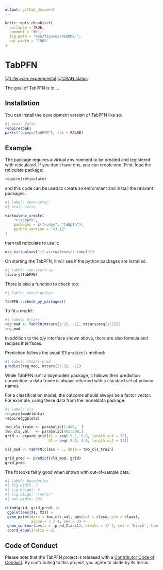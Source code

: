 ```yaml
---
output: github_document
---
```


<!-- README.md is generated from README.Rmd. Please edit that file -->

```r
knitr::opts_chunk$set(
  collapse = TRUE,
  comment = "#>",
  fig.path = "man/figures/README-",
  out.width = "100%"
)
```

# TabPFN

<!-- badges: start -->
[![Lifecycle: experimental](https://img.shields.io/badge/lifecycle-experimental-orange.svg)](https://lifecycle.r-lib.org/articles/stages.html#experimental)
[![CRAN status](https://www.r-pkg.org/badges/version/TabPFN)](https://CRAN.R-project.org/package=TabPFN)
<!-- badges: end -->

The goal of TabPFN is to ...

## Installation

You can install the development version of TabPFN like so:

```r
#| eval: false
require(pak)
pak(c("topepo/TabPFN"), ask = FALSE)
```

## Example


The package requires a virtual environment to be created and registered with reticulated. If you don't have one, you can create one. First, load the reticulate package: 

```r
require(reticulate)
```

and this code can be used to create an enironment and install the relavant packages: 

```r
#| label: venv-setup
#| eval: false

virtualenv_create(
	"r-tabpfn",
	packages = c("numpy", "tabpfn"),
	python_version = "<3.12"
)
```

then tell reticulate to use it: 

```r
use_virtualenv("~/.virtualenvs/r-tabpfn")
```

On starting the TabPFN, it will see if the python packages are installed. 

```r
#| label: tab-start-up
library(TabPFN)
```

There is also a function to check too: 

```r
#| lable: check-python

TabPFN:::check_py_packages()
```

To fit a model: 

```r
#| label: mtcars
reg_mod <- TabPFN(mtcars[1:25, -1], mtcars$mpg[1:25])
reg_mod
```

In addition to the x/y interface shown above, there are also formula and recipes interfaces. 

Prediction follows the usual S3 `predict()` method: 

```r
#| label: mtcars-pred
predict(reg_mod, mtcars[26:32, -1])
```

While TabPFN isn’t a tidymodels package, it follows their prediction convention: a data frame is always returned with a standard set of column names. 

For a classification model, the outcome should always be a factor vector. For example, using these data from the modeldata package: 

```r
#| label: cls
require(modeldata)
require(ggplot2)

two_cls_train <- parabolic[1:400,  ]
two_cls_val   <- parabolic[401:500,]
grid <- expand.grid(X1 = seq(-5.1, 5.0, length.out = 25), 
                    X2 = seq(-5.5, 4.0, length.out = 25))

cls_mod <- TabPFN(class ~ ., data = two_cls_train)

grid_pred <- predict(cls_mod, grid)
grid_pred
```

The fit looks fairly good when shown with out-of-sample data: 

```r
#| label: boundaries
#| fig.width: 5
#| fig.height: 4
#| fig.align: "center"
#| out.width: 50%

cbind(grid, grid_pred) |>
 ggplot(aes(X1, X2)) + 
 geom_point(data = two_cls_val, aes(col = class, pch = class), 
            alpha = 3 / 4, cex = 3) +
 geom_contour(aes(z = .pred_Class1), breaks = 1/ 2, col = "black", linewidth = 1) +
 coord_equal(ratio = 1)
```

## Code of Conduct
  
Please note that the TabPFN project is released with a [Contributor Code of Conduct](https://contributor-covenant.org/version/2/1/CODE_OF_CONDUCT.html). By contributing to this project, you agree to abide by its terms.
